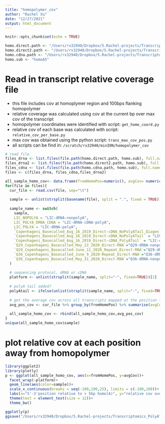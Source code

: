```yaml
---
title: "homopolymer_cov"
author: "Rachel Xu"
date: "12/27/2021"
output: html_document
---
```


```r
knitr::opts_chunk$set(echo = TRUE)
```

```r

homo.direct.path <- "/Users/rx32940/Dropbox/5.Rachel-projects/Transcriptomics_PolyATail/Map_statistics_10042021/directRNA/homopolymer"
homo.direct2.path <- "/Users/rx32940/Dropbox/5.Rachel-projects/Transcriptomics_PolyATail/Map_statistics_10042021/directRNA_dataset2/homopolymer"
homo.cdna.path <- "/Users/rx32940/Dropbox/5.Rachel-projects/Transcriptomics_PolyATail/Map_statistics_10042021/cDNA/homopolymer"
homo.sub <- "homoA5"

```

# Read in transcript relative coverage file
- this file includes cov at homoplymer region and 100bps flanking homopolymer
- relative coverage was calculated using cov at the current bp over max cov of the transcript
- homopolymer coordinates were identified with script: ```get_homo_coord.py```
- relative cov of each base was calculated with script: ```relative_cov_per_base.py```
- max cov was obtained using the python script: ```trans_max_cov_pos.py```
- all scripts can be find in: ```/scratch/rx32940/minION/homopolymer_cov```
```r
# read file
files_drna <- list.files(file.path(homo.direct.path, homo.sub), full.names = TRUE)
files_drna2 <- list.files(file.path(homo.direct2.path, homo.sub), full.names = TRUE)
files_cdna <- list.files(file.path(homo.cdna.path, homo.sub), full.names = TRUE)
files <- c(files_drna, files_cdna,files_drna2)

all_sample_homo_cov<- data.frame(fromHomePos=numeric(), avgCov= numeric(), sample=character(), platform = character(), polyAtail = character())
for(file in files){
  cur_file <- read.csv(file, sep="\t")
  
  sample <- unlist(strsplit(basename(file), split = ".", fixed = TRUE))[1] # get sample name
  
  sample_name <- switch(
    sample,
    LIC_NOPOLYA = "LIC-dRNA-nonpolyA",
    LIC_POLYA_DRNA_CDNA = "LIC-dRNA-cDNA-polyA",
    LIC_POLYA = "LIC-dRNA-polyA",
    `Copenhageni_Basecalled_Aug_16_2019_Direct-cDNA_NoPolyATail_Qiagen` = "LIC-cDNA-nonpolyA_Q",
    `Copenhageni_Basecalled_Aug_16_2019_Direct-cDNA_NoPolyATail` = "LIC-cDNA-nonpolyA",
    `Copenhageni_Basecalled_Aug_16_2019_Direct-cDNA_PolyATail` = "LIC-cDNA-polyA",
    `Q29_Copenhageni_Basecalled_May_22_2020_Direct-RNA`="Q29-dRNA-nonpolyA-R1",
    `Q29_Copenhageni_Basecalled-June_11_2020_Repeat_Direct-RNA`="Q29-dRNA-nonpolyA-R2",
    `Q36_Copenhageni_Basecalled_June_9_2020-Repeat_Direct-RNA`="Q36-dRNA-nonpolyA-R2",
    `Q36_Copenhageni_Basecalled_May_31_2020_Direct-RNA`="Q36-dRNA-nonpolyA-R1"
  )
  
  # sequencing protocol, dRNA or cDNA
  platform <- unlist(strsplit(sample_name, split="-", fixed=TRUE))[2]
  
  # polyA tail added?
  polyAtail <- ifelse(unlist(strsplit(sample_name, split="-", fixed=TRUE))[3] == "nonpolyA", "nonpolyA", "polyA")
  
  # get the average cov across all transcripts mapped at the position flanking homopolymer region
  avg_pos_cov <- cur_file %>% group_by(fromHomePos) %>% summarise(avgCov = mean(relative_cov, na.rm=TRUE)) %>% mutate(sample=sample_name) %>% mutate(platform = platform, polyAtail = polyAtail)
  
  all_sample_homo_cov <- rbind(all_sample_homo_cov,avg_pos_cov)
}
unique(all_sample_homo_cov$sample)

```

# plot relative cov at each position away from homopolymer
```r
library(ggplot2)
library(plotly)
p <- ggplot(all_sample_homo_cov, aes(x=fromHomePos, y=avgCov))+
  facet_wrap(~platform)+
  geom_line(aes(color=sample))+
  scale_x_continuous(breaks = seq(-100,100,25), limits = c(-100,100))+
  labs(x="5'-3'position relative to > 5bp homo(A)", y="relative cov over maximum cov of each transcript")+
  theme(text = element_text(size = 12))+
  theme_bw()

ggplotly(p)
ggsave("/Users/rx32940/Dropbox/5.Rachel-projects/Transcriptomics_PolyATail/manuscript/characterize/figures/IV.cov_flanking_homoA5.pdf",p,width = 7,height = 5)
```